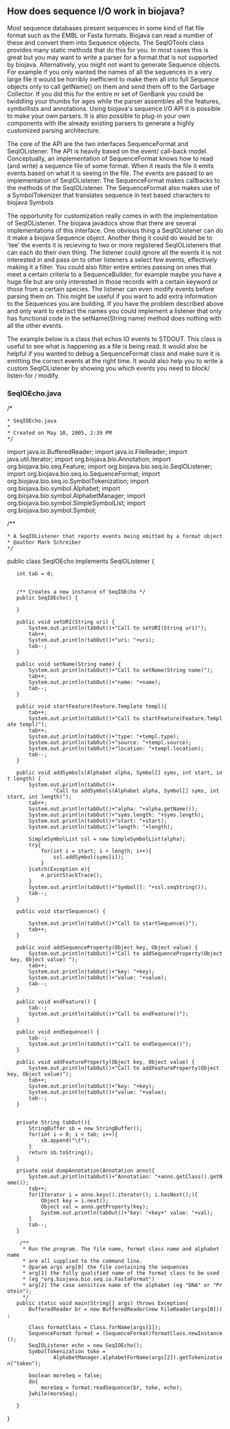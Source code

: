 == How does sequence I/O work in biojava? ==

Most sequence databases present sequences in some kind of flat file format such as the EMBL or Fasta formats. Biojava can read a number of these and convert them into Sequence objects. The SeqIOTools class provides many static methods that do this for you. In most cases this is great but you may want to write a parser for a format that is not supported by biojava. Alternatively, you might not want to generate Sequence objects. For example if you only wanted the names of all the sequences in a very large file it would be horribly inefficient to make them all into full Sequence objects only to call getName() on them and send them off to the Garbage Collector. If you did this for the entire nr set of GenBank you could be twiddling your thumbs for ages while the parser assembles all the features, symbollists and annotations. Using biojava's sequence I/O API it is possible to make your own parsers. It is also possible to plug-in your own components with the already existing parsers to generate a highly customized parsing architecture.

The core of the API are the two interfaces SequenceFormat and SeqIOListener. The API is heavily based on the event/ call-back model. Conceptually, an implementation of SequenceFormat knows how to read (and write) a sequence file of some format. When it reads the file it emits events based on what it is seeing in the file. The events are passed to an implementation of SeqIOListener. The SequenceFormat makes callbacks to the methods of the SeqIOListener. The SequenceFormat also makes use of a SymbolTokenizer that translates sequence in text based characters to biojava Symbols

The opportunity for customization really comes in with the implementation of SeqIOListener. The biojava javadocs show that there are several implementations of this interface. One obvious thing a SeqIOListener can do it make a biojava Sequence object. Another thing it could do would be to 'tee' the events it is recieving to two or more registered SeqIOListeners that can each do their own thing. The listener could ignore all the events it is not interested in and pass on to other listeners a select few events, effectively making it a filter. You could also filter entire entries passing on ones that meet a certain criteria to a SequenceBuilder, for example maybe you have a huge file but are only interested in those records with a certain keyword or those from a certain species. The listener can even modify events before parsing them on. This might be useful if you want to add extra information to the Sequences you are building. If you have the problem described above and only want to extract the names you could implement a listener that only has functional code in the setName(String name) method does nothing with all the other events.

The example below is a class that echos IO events to STDOUT. This class is useful to see what is happening as a file is being read. It would also be helpful if you wanted to debug a SequenceFormat class and make sure it is emitting the correct events at the right time. It would also help you to write a custom SeqIOListener by showing you which events you need to block/ listen-for / modify.

=== SeqIOEcho.java ===

<java>
/*
 * SeqIOEcho.java
 *
 * Created on May 10, 2005, 2:39 PM
 */

import java.io.BufferedReader;
import java.io.FileReader;
import java.util.Iterator;
import org.biojava.bio.Annotation;
import org.biojava.bio.seq.Feature;
import org.biojava.bio.seq.io.SeqIOListener;
import org.biojava.bio.seq.io.SequenceFormat;
import org.biojava.bio.seq.io.SymbolTokenization;
import org.biojava.bio.symbol.Alphabet;
import org.biojava.bio.symbol.AlphabetManager;
import org.biojava.bio.symbol.SimpleSymbolList;
import org.biojava.bio.symbol.Symbol;


/**
 * A SeqIOListener that reports events being emitted by a format object
 * @author Mark Schreiber
 */
public class SeqIOEcho implements SeqIOListener {
    int tab = 0;
    
    
    /** Creates a new instance of SeqIOEcho */
    public SeqIOEcho() {
        
    }

    public void setURI(String uri) {
        System.out.println(tabOut()+"Call to setURI(String uri)");
        tab++;
        System.out.println(tabOut()+"uri: "+uri);
        tab--;
    }

    public void setName(String name) {
        System.out.println(tabOut()+"Call to setName(String name)");
        tab++;
        System.out.println(tabOut()+"name: "+name);
        tab--;
    }

    public void startFeature(Feature.Template templ){
        tab++;
        System.out.println(tabOut()+"Call to startFeature(Feature.Template templ)");
        tab++;
        System.out.println(tabOut()+"type: "+templ.type);
        System.out.println(tabOut()+"source: "+templ.source);
        System.out.println(tabOut()+"location: "+templ.location);
        tab--;
    }

    public void addSymbols(Alphabet alpha, Symbol[] syms, int start, int length) {
        System.out.println(tabOut()+
                "Call to addSymbols(Alphabet alpha, Symbol[] syms, int start, int length)");
        tab++;
        System.out.println(tabOut()+"alpha: "+alpha.getName());
        System.out.println(tabOut()+"syms.length: "+syms.length);
        System.out.println(tabOut()+"start: "+start);
        System.out.println(tabOut()+"length: "+length);
        
        SimpleSymbolList ssl = new SimpleSymbolList(alpha);
        try{
            for(int i = start; i < length; i++){
                ssl.addSymbol(syms[i]);
            }
        }catch(Exception e){
            e.printStackTrace();
        }
        System.out.println(tabOut()+"Symbol[]: "+ssl.seqString());
        tab--;
    }

    public void startSequence() {
        
        System.out.println(tabOut()+"Call to startSequence()");
        tab++;
    }

    public void addSequenceProperty(Object key, Object value) {
        System.out.println(tabOut()+"Call to addSequenceProperty(Object key, Object value) ");
        tab++;
        System.out.println(tabOut()+"key: "+key);
        System.out.println(tabOut()+"value: "+value);
        tab--;
    }

    public void endFeature() {
        tab--;
        System.out.println(tabOut()+"Call to endFeature()");
    }

    public void endSequence() {
        tab--;
        System.out.println(tabOut()+"Call to endSequence()");
    }

    public void addFeatureProperty(Object key, Object value) {
        System.out.println(tabOut()+"Call to addFeatureProperty(Object key, Object value)");
        tab++;
        System.out.println(tabOut()+"key: "+key);
        System.out.println(tabOut()+"value: "+value);
        tab--;
    }
    
    
    private String tabOut(){
        StringBuffer sb = new StringBuffer();
        for(int i = 0; i < tab; i++){
            sb.append("\t");
        }
        return sb.toString();
    }
    
    private void dumpAnnotation(Annotation anno){
        System.out.println(tabOut()+"Annotation: "+anno.getClass().getName());
        tab++;
        for(Iterator i = anno.keys().iterator(); i.hasNext();){
            Object key = i.next();
            Object val = anno.getProperty(key);
            System.out.println(tabOut()+"key: "+key+" value: "+val);
        }
        tab--;
    }
    
     /**
      * Run the program. The file name, format class name and alphabet name
      * are all supplied to the command line.
      * @param args arg[0] the file containing the sequences
      * arg[1] the fully qualified name of the format class to be used
      * (eg "org.biojava.bio.seq.io.FastaFormat")
      * arg[2] the case sensitive name of the alphabet (eg "DNA" or "Protein");
      */
    public static void main(String[] args) throws Exception{
        BufferedReader br = new BufferedReader(new FileReader(args[0]));
        
        Class formatClass = Class.forName(args[1]);
        SequenceFormat format = (SequenceFormat)formatClass.newInstance();
        SeqIOListener echo = new SeqIOEcho();
        SymbolTokenization toke = 
                AlphabetManager.alphabetForName(args[2]).getTokenization("token");
    
        boolean moreSeq = false;
        do{
            moreSeq = format.readSequence(br, toke, echo);
        }while(moreSeq);
        
    }
}
</java>